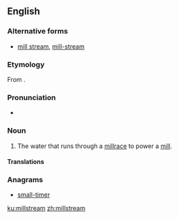 ==English==
===Alternative forms===
*[[mill stream]], [[mill-stream]]

===Etymology===
From {{compound|mill|stream|lang=en}}.

===Pronunciation===
*{{a|UK}} {{IPA|/ˈmɪlstɹiːm/|lang=en}}

===Noun===
{{en-noun}}

# The water that runs through a [[millrace]] to power a [[mill]].

====Translations====
{{trans-top|water that runs through a millrace}}
{{trans-mid}}
{{trans-bottom}}

===Anagrams===
* [[small-timer#English|small-timer]]

[[ku:millstream]]
[[zh:millstream]]